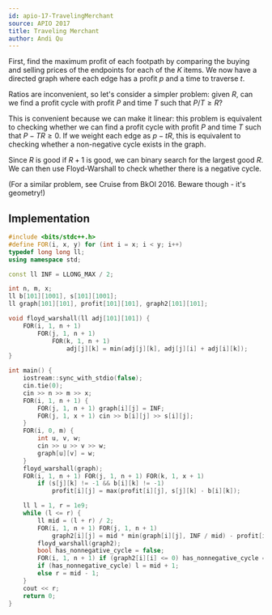 ```yaml
---
id: apio-17-TravelingMerchant
source: APIO 2017
title: Traveling Merchant
author: Andi Qu
---
```


First, find the maximum profit of each footpath by comparing the buying and
selling prices of the endpoints for each of the $K$ items. We now have a
directed graph where each edge has a profit $p$ and a time to traverse $t$.

Ratios are inconvenient, so let's consider a simpler problem: given $R$, can we
find a profit cycle with profit $P$ and time $T$ such that $P/T \geq R$?

This is convenient because we can make it linear: this problem is equivalent to
checking whether we can find a profit cycle with profit $P$ and time $T$ such
that $P - TR \geq 0$. If we weight each edge as $p - tR$, this is equivalent to
checking whether a non-negative cycle exists in the graph.

Since $R$ is good if $R + 1$ is good, we can binary search for the largest good
$R$. We can then use Floyd-Warshall to check whether there is a negative cycle.

(For a similar problem, see Cruise from BkOI 2016. Beware though - it's
geometry!)

## Implementation

```cpp
#include <bits/stdc++.h>
#define FOR(i, x, y) for (int i = x; i < y; i++)
typedef long long ll;
using namespace std;

const ll INF = LLONG_MAX / 2;

int n, m, x;
ll b[101][1001], s[101][1001];
ll graph[101][101], profit[101][101], graph2[101][101];

void floyd_warshall(ll adj[101][101]) {
	FOR(i, 1, n + 1)
		FOR(j, 1, n + 1)
			FOR(k, 1, n + 1)
				adj[j][k] = min(adj[j][k], adj[j][i] + adj[i][k]);
}

int main() {
	iostream::sync_with_stdio(false);
	cin.tie(0);
	cin >> n >> m >> x;
	FOR(i, 1, n + 1) {
		FOR(j, 1, n + 1) graph[i][j] = INF;
		FOR(j, 1, x + 1) cin >> b[i][j] >> s[i][j];
	}
	FOR(i, 0, m) {
		int u, v, w;
		cin >> u >> v >> w;
		graph[u][v] = w;
	}
	floyd_warshall(graph);
	FOR(i, 1, n + 1) FOR(j, 1, n + 1) FOR(k, 1, x + 1)
		if (s[j][k] != -1 && b[i][k] != -1)
			profit[i][j] = max(profit[i][j], s[j][k] - b[i][k]);

	ll l = 1, r = 1e9;
	while (l <= r) {
		ll mid = (l + r) / 2;
		FOR(i, 1, n + 1) FOR(j, 1, n + 1)
			graph2[i][j] = mid * min(graph[i][j], INF / mid) - profit[i][j];
		floyd_warshall(graph2);
		bool has_nonnegative_cycle = false;
		FOR(i, 1, n + 1) if (graph2[i][i] <= 0) has_nonnegative_cycle = true;
		if (has_nonnegative_cycle) l = mid + 1;
		else r = mid - 1;
	}
	cout << r;
	return 0;
}
```

